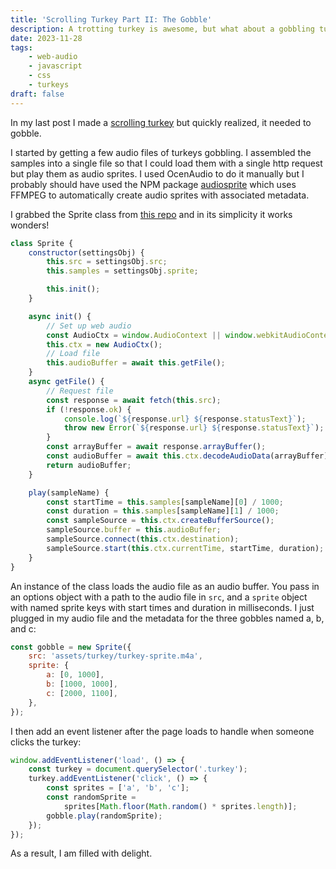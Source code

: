 ```yaml
---
title: 'Scrolling Turkey Part II: The Gobble'
description: A trotting turkey is awesome, but what about a gobbling turkey.
date: 2023-11-28
tags:
    - web-audio
    - javascript
    - css
    - turkeys
draft: false
---
```


In my last post I made a [scrolling turkey](/blog/scrolling-turkey) but quickly realized, it needed to gobble.

I started by getting a few audio files of turkeys gobbling. I assembled the samples into a single file so that I could load them with a single http request but play them as audio sprites. I used OcenAudio to do it manually but I probably should have used the NPM package [audiosprite](https://www.npmjs.com/package/audiosprite) which uses FFMPEG to automatically create audio sprites with associated metadata.

I grabbed the Sprite class from [this repo](https://github.com/musicandcode/WAAPI-Audio-Sprite/blob/main/app.js) and in its simplicity it works wonders!

```javascript
class Sprite {
    constructor(settingsObj) {
        this.src = settingsObj.src;
        this.samples = settingsObj.sprite;

        this.init();
    }

    async init() {
        // Set up web audio
        const AudioCtx = window.AudioContext || window.webkitAudioContext;
        this.ctx = new AudioCtx();
        // Load file
        this.audioBuffer = await this.getFile();
    }
    async getFile() {
        // Request file
        const response = await fetch(this.src);
        if (!response.ok) {
            console.log(`${response.url} ${response.statusText}`);
            throw new Error(`${response.url} ${response.statusText}`);
        }
        const arrayBuffer = await response.arrayBuffer();
        const audioBuffer = await this.ctx.decodeAudioData(arrayBuffer);
        return audioBuffer;
    }

    play(sampleName) {
        const startTime = this.samples[sampleName][0] / 1000;
        const duration = this.samples[sampleName][1] / 1000;
        const sampleSource = this.ctx.createBufferSource();
        sampleSource.buffer = this.audioBuffer;
        sampleSource.connect(this.ctx.destination);
        sampleSource.start(this.ctx.currentTime, startTime, duration);
    }
}
```

An instance of the class loads the audio file as an audio buffer. You pass in an options object with a path to the audio file in `src`, and a `sprite` object with named sprite keys with start times and duration in milliseconds. I just plugged in my audio file and the metadata for the three gobbles named a, b, and c:

```javascript
const gobble = new Sprite({
    src: 'assets/turkey/turkey-sprite.m4a',
    sprite: {
        a: [0, 1000],
        b: [1000, 1000],
        c: [2000, 1100],
    },
});
```

I then add an event listener after the page loads to handle when someone clicks the turkey:

```javascript
window.addEventListener('load', () => {
    const turkey = document.querySelector('.turkey');
    turkey.addEventListener('click', () => {
        const sprites = ['a', 'b', 'c'];
        const randomSprite =
            sprites[Math.floor(Math.random() * sprites.length)];
        gobble.play(randomSprite);
    });
});
```

As a result, I am filled with delight.

<Turkey client:visible />